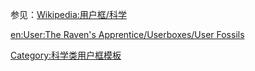 {{Userbox
  |border-c = #000000
  |border-s = 1
  |id-c     = #FFFFFF
  |id-s     = 12
  |id-fc    = #000000
  |info-c   = white
  |info-s   = 10
  |info-fc  = black
  |id       = [[File:Amonite Cropped.jpg|60px]]
  |info     = 这个用户对'''[[化石]]'''很感兴趣。
}}
<noinclude>
<p style="clear: both; padding-top: 2em">
参见：[[Wikipedia:用户框/科学]]
</p>
[[Category:科学类用户框模板]]
[[en:User:The Raven's Apprentice/Userboxes/User Fossils]]
</noinclude>